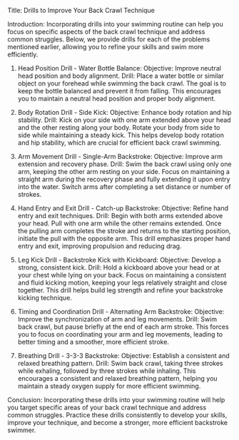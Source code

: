 Title: Drills to Improve Your Back Crawl Technique

Introduction:
Incorporating drills into your swimming routine can help you focus on specific aspects of the back crawl technique and address common struggles. Below, we provide drills for each of the problems mentioned earlier, allowing you to refine your skills and swim more efficiently.

1. Head Position Drill - Water Bottle Balance:
Objective: Improve neutral head position and body alignment.
Drill: Place a water bottle or similar object on your forehead while swimming the back crawl. The goal is to keep the bottle balanced and prevent it from falling. This encourages you to maintain a neutral head position and proper body alignment.

2. Body Rotation Drill - Side Kick:
Objective: Enhance body rotation and hip stability.
Drill: Kick on your side with one arm extended above your head and the other resting along your body. Rotate your body from side to side while maintaining a steady kick. This helps develop body rotation and hip stability, which are crucial for efficient back crawl swimming.

3. Arm Movement Drill - Single-Arm Backstroke:
Objective: Improve arm extension and recovery phase.
Drill: Swim the back crawl using only one arm, keeping the other arm resting on your side. Focus on maintaining a straight arm during the recovery phase and fully extending it upon entry into the water. Switch arms after completing a set distance or number of strokes.

4. Hand Entry and Exit Drill - Catch-up Backstroke:
Objective: Refine hand entry and exit techniques.
Drill: Begin with both arms extended above your head. Pull with one arm while the other remains extended. Once the pulling arm completes the stroke and returns to the starting position, initiate the pull with the opposite arm. This drill emphasizes proper hand entry and exit, improving propulsion and reducing drag.

5. Leg Kick Drill - Backstroke Kick with Kickboard:
Objective: Develop a strong, consistent kick.
Drill: Hold a kickboard above your head or at your chest while lying on your back. Focus on maintaining a consistent and fluid kicking motion, keeping your legs relatively straight and close together. This drill helps build leg strength and refine your backstroke kicking technique.

6. Timing and Coordination Drill - Alternating Arm Backstroke:
Objective: Improve the synchronization of arm and leg movements.
Drill: Swim back crawl, but pause briefly at the end of each arm stroke. This forces you to focus on coordinating your arm and leg movements, leading to better timing and a smoother, more efficient stroke.

7. Breathing Drill - 3-3-3 Backstroke:
Objective: Establish a consistent and relaxed breathing pattern.
Drill: Swim back crawl, taking three strokes while exhaling, followed by three strokes while inhaling. This encourages a consistent and relaxed breathing pattern, helping you maintain a steady oxygen supply for more efficient swimming.

Conclusion:
Incorporating these drills into your swimming routine will help you target specific areas of your back crawl technique and address common struggles. Practice these drills consistently to develop your skills, improve your technique, and become a stronger, more efficient backstroke swimmer.